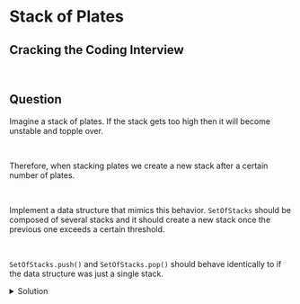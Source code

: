 # Stack of Plates

## Cracking the Coding Interview

<br />

## Question

Imagine a stack of plates. If the stack gets too high then it will become unstable and topple over.

<br />

Therefore, when stacking plates we create a new stack after a certain number of plates.

<br />

Implement a data structure that mimics this behavior. `SetOfStacks` should be composed of several stacks and it should create a new stack once the previous one exceeds a certain threshold.

<br />

`SetOfStacks.push()` and `SetOfStacks.pop()` should behave identically to if the data structure was just a single stack.

<details>
  <summary>Solution</summary>
  
  We'll design the class to have a `push` and `pop` method, so the API is identical to a normal stack.

  <br />

  In order to instantiate the class, the user will have the option of providing the capacity of the stacks. The capacity must be a positive number (greater than 0). We set the default capacity to an arbitrary number (we picked 10).

  <br />

  We will represent the data structure internally with a 2 dimensional list. Everytime one list reaches capacity, we'll add another.

  <br />

  The list allows us to do `push` and `pop` operations in $$O(1)$$ time.

  <br />

  With our `push` method, we first check to make sure that our current stack (the last list in our 2-D list) is not at capacity.

  <br />

  If it is, then we add a new empty list as our current stack.

  <br />

  Then, we can just append the value to our current stack.

  <br />

  In `pop`, we first check to make sure that there is at least one value in our data structure. If not, we throw an `IndexError`.

  <br />

  Otherwise, we can just pop the last value and return it.

  <br />
  
  
  ```python
  class SetOfStacks:
      def __init__(self, capacity = 10):
          if capacity < 1:
              raise ValueError("capacity must be at least 1")
          
          self.capacity = capacity
          self.stacks = [[]]
      
      def push(self, val):
          if len(self.stacks[-1]) == self.capacity:
              self.stacks.append([])
          
          self.stacks[-1].append(val)
      
      def pop(self):
          if len(self.stacks[-1]) == 0:
              if len(self.stacks) == 1:
                  raise IndexError("pop from empty stack")
              else:
                  self.stacks.pop()
          
          return self.stacks[-1].pop()
  ```

  <br />

  `push` and `pop` both take $$O(1)$$ time.

</details>